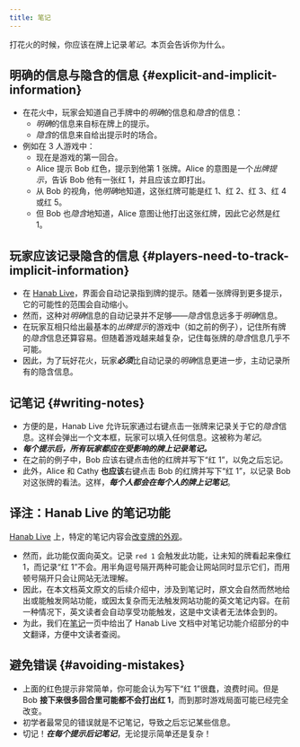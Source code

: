 ```yaml
---
title: 笔记
---
```



<BeginnersGuideProgress id="card-notes" />

打花火的时候，你应该在牌上记录*笔记*。本页会告诉你为什么。

## 明确的信息与隐含的信息 \{#explicit-and-implicit-information\}

- 在花火中，玩家会知道自己手牌中的*明确*的信息和*隐含*的信息：
  - *明确*的信息来自标在牌上的提示。
  - *隐含*的信息来自给出提示时的场合。
- 例如在 3 人游戏中：
  - 现在是游戏的第一回合。
  - Alice 提示 Bob 红色，提示到他第 1 张牌。Alice 的意图是一个*出牌提示*，告诉 Bob 他有一张红 1，并且应该立即打出。
  - 从 Bob 的视角，他*明确*地知道，这张红牌可能是红 1、红 2、红 3、红 4 或红 5。
  - 但 Bob 也*隐含*地知道，Alice 意图让他打出这张红牌，因此它必然是红 1。

## 玩家应该记录隐含的信息 \{#players-need-to-track-implicit-information\}

- 在 [Hanab Live](https://hanab.live/)，界面会自动记录指到牌的提示。随着一张牌得到更多提示，它的可能性的范围会自动缩小。
- 然而，这种对*明确*信息的自动记录并不足够——*隐含*信息远多于*明确*信息。
- 在玩家互相只给出最基本的*出牌提示*的游戏中（如之前的例子），记住所有牌的*隐含*信息还算容易。但随着游戏越来越复杂，记住每张牌的*隐含*信息几乎不可能。
- 因此，为了玩好花火，玩家<Em>**必须**</Em>比自动记录的*明确*信息更进一步，主动记录所有的隐含信息。

## 记笔记 \{#writing-notes\}

- 方便的是，Hanab Live 允许玩家通过右键点击一张牌来记录关于它的*隐含*信息。这样会弹出一个文本框，玩家可以填入任何信息。这被称为*笔记*。
- <Em>**每个提示后，所有玩家都应在受影响的牌上记录笔记。**</Em>
- 在之前的例子中，Bob 应该右键点击他的红牌并写下“红 1”，以免之后忘记。
- 此外，Alice 和 Cathy **也应该**右键点击 Bob 的红牌并写下“红 1”，以记录 Bob 对这张牌的看法。这样，<Em>**每个人都会在每个人的牌上记笔记**</Em>。

## 译注：Hanab Live 的笔记功能

[Hanab Live](https://hanab.live/) 上，特定的笔记内容会[改变牌的外观](https://github.com/Hanabi-Live/hanabi-live/blob/master/docs/features.md#notes)。

- 然而，此功能仅面向英文。记录 `red 1` 会触发此功能，让未知的牌看起来像红 1，而记录“红 1”不会。用半角逗号隔开两种可能会让网站同时显示它们，而用顿号隔开只会让网站无法理解。
- 因此，在本文档英文原文的后续介绍中，涉及到笔记时，原文会自然而然地给出或能触发网站功能，或因太复杂而无法触发网站功能的英文笔记内容。在前一种情况下，英文读者会自动享受功能触发，这是中文读者无法体会到的。
- 为此，我们在[笔记](../card-notes.mdx)一页中给出了 Hanab Live 文档中对笔记功能介绍部分的中文翻译，方便中文读者查阅。

## 避免错误 \{#avoiding-mistakes\}

- 上面的红色提示非常简单，你可能会认为写下“红 1”很蠢，浪费时间。但是 Bob **接下来很多回合里可能都不会打出红 1**，而到那时游戏局面可能已经完全改变。
- 初学者最常见的错误就是不记笔记，导致之后忘记某些信息。
- 切记！<Em>**在每个提示后记笔记**</Em>，无论提示简单还是复杂！
